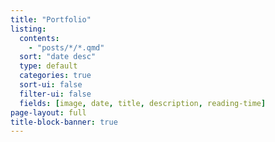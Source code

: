 ```yaml
---
title: "Portfolio"
listing:
  contents: 
    - "posts/*/*.qmd"
  sort: "date desc"
  type: default
  categories: true
  sort-ui: false
  filter-ui: false
  fields: [image, date, title, description, reading-time]
page-layout: full
title-block-banner: true
---
```


